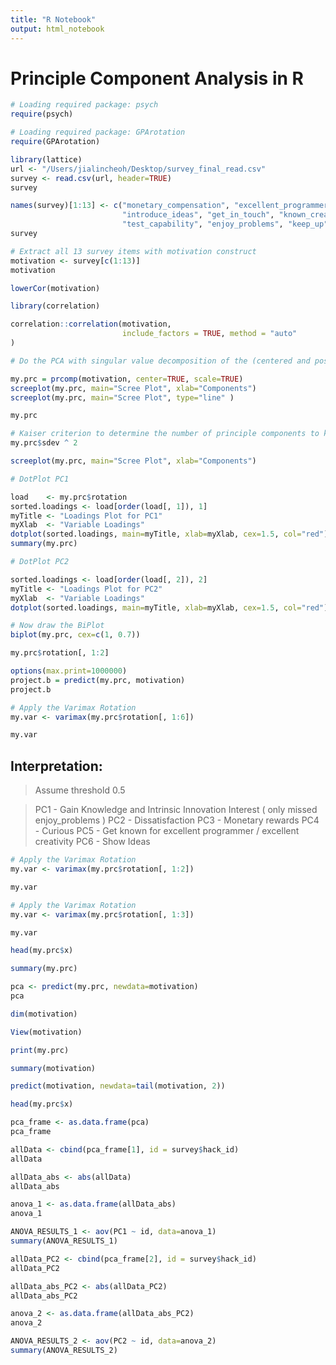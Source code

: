 ```yaml
---
title: "R Notebook"
output: html_notebook
---
```


# Principle Component Analysis in R 

```r
# Loading required package: psych
require(psych)

# Loading required package: GPArotation
require(GPArotation)

library(lattice)
url <- "/Users/jialincheoh/Desktop/survey_final_read.csv"
survey <- read.csv(url, header=TRUE)
survey
```

```r
names(survey)[1:13] <- c("monetary_compensation", "excellent_programmer", "internship", 
                         "introduce_ideas", "get_in_touch", "known_creativity", "improve_skills", 
                         "test_capability", "enjoy_problems", "keep_up", "dissatisfaction", "curious", "pass_class")
survey
```

```r
# Extract all 13 survey items with motivation construct
motivation <- survey[c(1:13)]
motivation
```


```r
lowerCor(motivation)
```
```r
library(correlation)

correlation::correlation(motivation,
                         include_factors = TRUE, method = "auto"
)
```

```r
# Do the PCA with singular value decomposition of the (centered and possibly scaled) data matrix

my.prc = prcomp(motivation, center=TRUE, scale=TRUE)
screeplot(my.prc, main="Scree Plot", xlab="Components")
screeplot(my.prc, main="Scree Plot", type="line" )
```
```r
my.prc
```

```r
# Kaiser criterion to determine the number of principle components to keep 
my.prc$sdev ^ 2
```

```r

screeplot(my.prc, main="Scree Plot", xlab="Components")
```
```r
# DotPlot PC1

load    <- my.prc$rotation
sorted.loadings <- load[order(load[, 1]), 1]
myTitle <- "Loadings Plot for PC1" 
myXlab  <- "Variable Loadings"
dotplot(sorted.loadings, main=myTitle, xlab=myXlab, cex=1.5, col="red")
summary(my.prc)
```

```r
# DotPlot PC2

sorted.loadings <- load[order(load[, 2]), 2]
myTitle <- "Loadings Plot for PC2"
myXlab  <- "Variable Loadings"
dotplot(sorted.loadings, main=myTitle, xlab=myXlab, cex=1.5, col="red")
```
```r
# Now draw the BiPlot
biplot(my.prc, cex=c(1, 0.7))
```
```r
my.prc$rotation[, 1:2]
```
```r
options(max.print=1000000)
project.b = predict(my.prc, motivation)
project.b
```



```r
# Apply the Varimax Rotation
my.var <- varimax(my.prc$rotation[, 1:6])

my.var
```
## Interpretation: 

> Assume threshold 0.5 

> PC1 - Gain Knowledge and Intrinsic Innovation Interest ( only missed enjoy_problems )
> PC2 - Dissatisfaction 
> PC3 - Monetary rewards 
> PC4 - Curious 
> PC5 - Get known for excellent programmer / excellent creativity 
> PC6 - Show Ideas


```r
# Apply the Varimax Rotation
my.var <- varimax(my.prc$rotation[, 1:2])

my.var
```

```r
# Apply the Varimax Rotation
my.var <- varimax(my.prc$rotation[, 1:3])

my.var
```
```r
head(my.prc$x)
```

```r
summary(my.prc)
```

```r
pca <- predict(my.prc, newdata=motivation)
pca
```
```r
dim(motivation)
```

```r
View(motivation)
```

```r
print(my.prc)
```
```r
summary(motivation)
```

```r
predict(motivation, newdata=tail(motivation, 2))
```


```r
head(my.prc$x)
```

```r
pca_frame <- as.data.frame(pca)
pca_frame
```

```r
allData <- cbind(pca_frame[1], id = survey$hack_id)
allData
```
```r
allData_abs <- abs(allData)
allData_abs
```
```r
anova_1 <- as.data.frame(allData_abs)
anova_1
```

```r
ANOVA_RESULTS_1 <- aov(PC1 ~ id, data=anova_1)
summary(ANOVA_RESULTS_1)
```

```r
allData_PC2 <- cbind(pca_frame[2], id = survey$hack_id)
allData_PC2
```

```r
allData_abs_PC2 <- abs(allData_PC2)
allData_abs_PC2
```
 
```r
anova_2 <- as.data.frame(allData_abs_PC2)
anova_2
```
 
```r
ANOVA_RESULTS_2 <- aov(PC2 ~ id, data=anova_2)
summary(ANOVA_RESULTS_2)
```
 
 